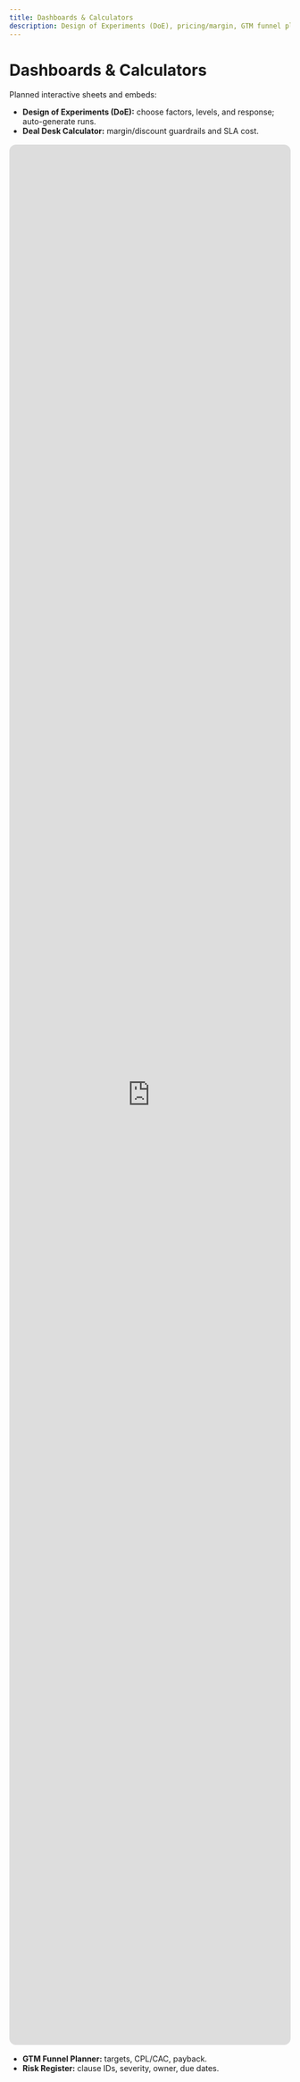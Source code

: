 ```yaml
---
title: Dashboards & Calculators
description: Design of Experiments (DoE), pricing/margin, GTM funnel planning, and risk registers.
---
```


# Dashboards & Calculators

Planned interactive sheets and embeds:
- **Design of Experiments (DoE):** choose factors, levels, and response; auto-generate runs.
- **Deal Desk Calculator:** margin/discount guardrails and SLA cost.

<div style="margin:1rem 0;">
  <iframe
    src="https://docs.google.com/spreadsheets/d/e/2PACX-1vTnx2GL-Jqcu4C9KpTpyCaEIy5fsaL_fjXvwyUgb6TqA4l0ivdGNxUkYrUDFt8ERQ/pubhtml?widget=true&headers=false"
    style="width:100%;height:85vh;border:1px solid var(--sl-color-hairline);border-radius:12px;"
    loading="lazy"
    referrerpolicy="no-referrer">
  </iframe>
</div>

- **GTM Funnel Planner:** targets, CPL/CAC, payback.
- **Risk Register:** clause IDs, severity, owner, due dates.
